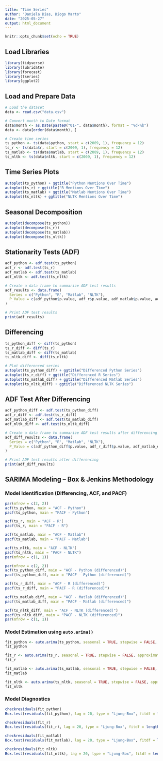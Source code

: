 ```yaml
---
title: "Time Series"
author: "Daniela Dias, Diogo Marto"
date: "2025-05-27"
output: html_document
---
```


```r
knitr::opts_chunk$set(echo = TRUE)
```

## Load Libraries

```r
library(tidyverse)
library(lubridate)
library(forecast)
library(tseries)
library(ggplot2)
```

## Load and Prepare Data

```r
# Load the dataset
data <- read.csv("data.csv")

# Convert month to Date format
data$month <- as.Date(paste0("01-", data$month), format = "%d-%b")
data <- data[order(data$month), ]

# Create time series
ts_python <- ts(data$python, start = c(2009, 1), frequency = 12)
ts_r <- ts(data$r, start = c(2009, 1), frequency = 12)
ts_matlab <- ts(data$matlab, start = c(2009, 1), frequency = 12)
ts_nltk <- ts(data$nltk, start = c(2009, 1), frequency = 12)
```

## Time Series Plots

```r
autoplot(ts_python) + ggtitle("Python Mentions Over Time")
autoplot(ts_r) + ggtitle("R Mentions Over Time")
autoplot(ts_matlab) + ggtitle("Matlab Mentions Over Time")
autoplot(ts_nltk) + ggtitle("NLTK Mentions Over Time")
```

## Seasonal Decomposition

```r
autoplot(decompose(ts_python))
autoplot(decompose(ts_r))
autoplot(decompose(ts_matlab))
autoplot(decompose(ts_nltk))
```

## Stationarity Tests (ADF)

```r
adf_python <- adf.test(ts_python)
adf_r <- adf.test(ts_r)
adf_matlab <- adf.test(ts_matlab)
adf_nltk <- adf.test(ts_nltk)

# Create a data frame to summarize ADF test results
adf_results <- data.frame(
  Series = c("Python", "R", "Matlab", "NLTK"),
  P_Value = c(adf_python$p.value, adf_r$p.value, adf_matlab$p.value, adf_nltk$p.value)
)

# Print ADF test results
print(adf_results)
```

## Differencing

```r
ts_python_diff <- diff(ts_python)
ts_r_diff <- diff(ts_r)
ts_matlab_diff <- diff(ts_matlab)
ts_nltk_diff <- diff(ts_nltk)

# Plot differenced series
autoplot(ts_python_diff) + ggtitle("Differenced Python Series")
autoplot(ts_r_diff) + ggtitle("Differenced R Series")
autoplot(ts_matlab_diff) + ggtitle("Differenced Matlab Series")
autoplot(ts_nltk_diff) + ggtitle("Differenced NLTK Series")
```

## ADF Test After Differencing

```r
adf_python_diff <- adf.test(ts_python_diff)
adf_r_diff <- adf.test(ts_r_diff)
adf_matlab_diff <- adf.test(ts_matlab_diff)
adf_nltk_diff <- adf.test(ts_nltk_diff)

# Create a data frame to summarize ADF test results after differencing
adf_diff_results <- data.frame(
  Series = c("Python", "R", "Matlab", "NLTK"),
  P_Value = c(adf_python_diff$p.value, adf_r_diff$p.value, adf_matlab_diff$p.value, adf_nltk_diff$p.value)
)

# Print ADF test results after differencing
print(adf_diff_results)
```

## SARIMA Modeling – Box & Jenkins Methodology

### Model Identification (Differencing, ACF, and PACF)

```r
par(mfrow = c(2, 2))
acf(ts_python, main = "ACF - Python")
pacf(ts_python, main = "PACF - Python")

acf(ts_r, main = "ACF - R")
pacf(ts_r, main = "PACF - R")

acf(ts_matlab, main = "ACF - Matlab")
pacf(ts_matlab, main = "PACF - Matlab")

acf(ts_nltk, main = "ACF - NLTK")
pacf(ts_nltk, main = "PACF - NLTK")
par(mfrow = c(1, 1))
```

```r
par(mfrow = c(2, 2))
acf(ts_python_diff, main = "ACF - Python (differenced)")
pacf(ts_python_diff, main = "PACF - Python (differenced)")

acf(ts_r_diff, main = "ACF - R (differenced)")
pacf(ts_r_diff, main = "PACF - R (differenced)")

acf(ts_matlab_diff, main = "ACF - Matlab (differenced)")
pacf(ts_matlab_diff, main = "PACF - Matlab (differenced)")

acf(ts_nltk_diff, main = "ACF - NLTK (differenced)")
pacf(ts_nltk_diff, main = "PACF - NLTK (differenced)")
par(mfrow = c(1, 1))
```

### Model Estimation using `auto.arima()`

```r
fit_python <- auto.arima(ts_python, seasonal = TRUE, stepwise = FALSE, approximation = FALSE)
fit_python
```

```r
fit_r <- auto.arima(ts_r, seasonal = TRUE, stepwise = FALSE, approximation = FALSE)
fit_r
```

```r
fit_matlab <- auto.arima(ts_matlab, seasonal = TRUE, stepwise = FALSE, approximation = FALSE)
fit_matlab
```

```r
fit_nltk <- auto.arima(ts_nltk, seasonal = TRUE, stepwise = FALSE, approximation = FALSE)
fit_nltk
```

### Model Diagnostics

```r
checkresiduals(fit_python)
Box.test(residuals(fit_python), lag = 20, type = "Ljung-Box", fitdf = length(coef(fit_python)))
```

```r
checkresiduals(fit_r)
Box.test(residuals(fit_r), lag = 20, type = "Ljung-Box", fitdf = length(coef(fit_r)))
```

```r
checkresiduals(fit_matlab)
Box.test(residuals(fit_matlab), lag = 20, type = "Ljung-Box", fitdf = length(coef(fit_matlab)))
```

```r
checkresiduals(fit_nltk)
Box.test(residuals(fit_nltk), lag = 20, type = "Ljung-Box", fitdf = length(coef(fit_nltk)))
```
